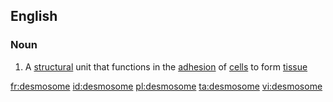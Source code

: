 ==English==

===Noun===
{{wikipedia}}
{{en-noun}}

#{{biology}} A [[structural]] unit that functions in the [[adhesion]] of [[cell]]s to form [[tissue]]

[[fr:desmosome]]
[[id:desmosome]]
[[pl:desmosome]]
[[ta:desmosome]]
[[vi:desmosome]]